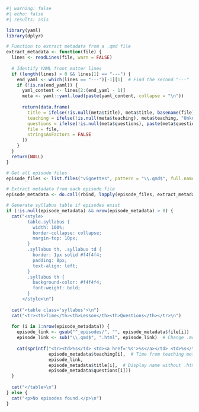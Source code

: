 

```r
#| warning: false
#| echo: false
#| results: asis

library(yaml)
library(dplyr)

# Function to extract metadata from a .qmd file
extract_metadata <- function(file) {
  lines <- readLines(file, warn = FALSE)
  
  # Identify YAML front matter lines
  if (length(lines) > 0 && lines[1] == "---") {
    end_yaml <- which(lines == "---")[-1][1]  # Find the second "---"
    if (!is.na(end_yaml)) {
      yaml_content <- lines[2:(end_yaml - 1)]
      meta <- yaml::yaml.load(paste(yaml_content, collapse = "\n"))
      
      return(data.frame(
        title = ifelse(!is.null(meta$title), meta$title, basename(file)),
        teaching = ifelse(!is.null(meta$teaching), meta$teaching, "Unknown"), # Teaching time
        questions = ifelse(!is.null(meta$questions), paste(meta$questions, collapse="<br>"), "No questions listed"),
        file = file,
        stringsAsFactors = FALSE
      ))
    }
  }
  return(NULL)
}

# Get all episode files
episode_files <- list.files("vignettes", pattern = "\\.qmd$", full.names = TRUE)

# Extract metadata from each episode file
episode_metadata <- do.call(rbind, lapply(episode_files, extract_metadata))

# Generate syllabus table if episodes exist
if (!is.null(episode_metadata) && nrow(episode_metadata) > 0) {
  cat("<style>
        table.syllabus {
          width: 100%;
          border-collapse: collapse;
          margin-top: 10px;
        }
        .syllabus th, .syllabus td {
          border: 1px solid #f4f4f4;
          padding: 8px;
          text-align: left;
        }
        .syllabus th {
          background-color: #f4f4f4;
          font-weight: bold;
        }
      </style>\n")
  
  cat("<table class='syllabus'>\n")
  cat("<tr><th>Time</th><th>Lesson</th><th>Questions</th></tr>\n")
  
  for (i in 1:nrow(episode_metadata)) {
    episode_link <- gsub("^_episodes/", "", episode_metadata$file[i])  # Remove folder path
    episode_link <- sub("\\.qmd$", ".html", episode_link)  # Change .md to .html
    
    cat(sprintf("<tr><td>%s</td> <td><a href='%s'>%s</a></td> <td>%s</td></tr>\n",
                episode_metadata$teaching[i],  # Time from teaching metadata
                episode_link,
                episode_metadata$title[i],  # Display name without .html
                episode_metadata$questions[i]))
  }
  
  cat("</table>\n")
} else {
  cat("<p>No episodes found.</p>\n")
}
```

